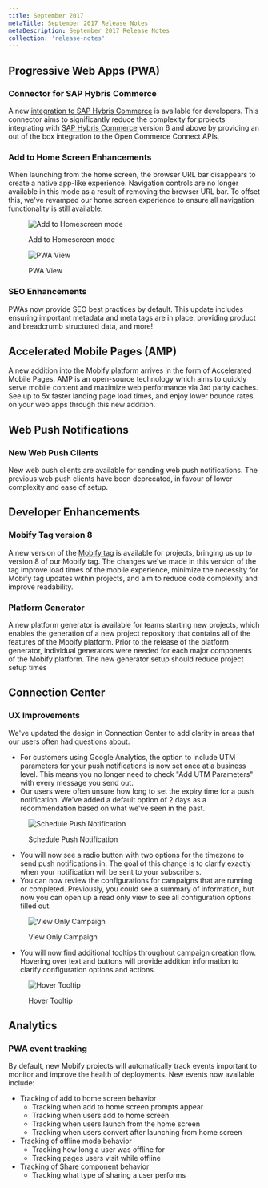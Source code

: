 ```yaml
---
title: September 2017
metaTitle: September 2017 Release Notes
metaDescription: September 2017 Release Notes
collection: 'release-notes'
---
```


## Progressive Web Apps (PWA)

### Connector for SAP Hybris Commerce
A new [integration to SAP Hybris Commerce](../../resources/ecommerce-integrations/integrating-hybris) is available for developers. This connector aims to significantly reduce the complexity for projects integrating with [SAP Hybris Commerce](https://www.hybris.com/en/products/commerce) version 6 and above by providing an out of the box integration to the Open Commerce Connect APIs.

### Add to Home Screen Enhancements
When launching from the home screen, the browser URL bar disappears to create a native app-like experience. Navigation controls are no longer available in this mode as a result of removing the browser URL bar. To offset this, we've revamped our home screen experience to ensure all navigation functionality is still available.

<figure class="u-text-align-center">

![Add to Homescreen mode](images/a2hs-mode.png)
<figcaption>Add to Homescreen mode</figcaption>

</figure>

<figure class="u-text-align-center">

![PWA View](images/regular-pwa.png)
<figcaption>PWA View</figcaption>

</figure>


### SEO Enhancements
PWAs now provide SEO best practices by default. This update includes ensuring important metadata and meta tags are in place, providing product and breadcrumb structured data, and more!

## Accelerated Mobile Pages (AMP)
A new addition into the Mobify platform arrives in the form of Accelerated Mobile Pages. AMP is an open-source technology which aims to quickly serve mobile content and maximize web performance via 3rd party caches. See up to 5x faster landing page load times, and enjoy lower bounce rates on your web apps through this new addition.

## Web Push Notifications

### New Web Push Clients
New web push clients are available for sending web push notifications. The previous web push clients have been deprecated, in favour of lower complexity and ease of setup.

## Developer Enhancements

### Mobify Tag version 8
A new version of the [Mobify tag](../../get-started/getting-started/installation#installing-the-mobify-tag) is available for projects, bringing us up to version 8 of our Mobify tag. The changes we've made in this version of the tag improve load times of the mobile experience, minimize the necessity for Mobify tag updates within projects, and aim to reduce code complexity and improve readability.

### Platform Generator
A new platform generator is available for teams starting new projects, which enables the generation of a new project repository that contains all of the features of the Mobify platform. Prior to the release of the platform generator, individual generators were needed for each major components of the Mobify platform. The new generator setup should reduce project setup times

## Connection Center

### UX Improvements
We've updated the design in Connection Center to add clarity in areas that our users often had questions about.
- For customers using Google Analytics, the option to include UTM parameters for your push notifications is now set once at a business level. This means you no longer need to check "Add UTM Parameters" with every message you send out.
- Our users were often unsure how long to set the expiry time for a push notification. We've added a default option of 2 days as a recommendation based on what we've seen in the past.

<figure class="u-text-align-center">

![Schedule Push Notification](images/schedulecampaign.png)
<figcaption>Schedule Push Notification</figcaption>

</figure>

- You will now see a radio button with two options for the timezone to send push notifications in. The goal of this change is to clarify exactly when your notification will be sent to your subscribers.
- You can now review the configurations for campaigns that are running or completed. Previously, you could see a summary of information, but now you can open up a read only view to see all configuration options filled out.

<figure class="u-text-align-center">

![View Only Campaign](images/view-only.png)
<figcaption>View Only Campaign</figcaption>

</figure>

- You will now find additional tooltips throughout campaign creation flow. Hovering over text and buttons will provide addition information to clarify configuration options and actions.

<figure class="u-text-align-center">

![Hover Tooltip](images/hover-tooltip.png)
<figcaption>Hover Tooltip</figcaption>

</figure>



## Analytics

### PWA event tracking
By default, new Mobify projects will automatically track events important to monitor and improve the health of deployments. New events now available include:
- Tracking of add to home screen behavior
    - Tracking when add to home screen prompts appear
    - Tracking when users add to home screen
    - Tracking when users launch from the home screen
    - Tracking when users convert after launching from home screen
- Tracking of offline mode behavior
    - Tracking how long a user was offline for
    - Tracking pages users visit while offline
- Tracking of [Share component](../../apis-and-sdks/component-library/components/Share) behavior
    - Tracking what type of sharing a user performs
